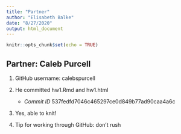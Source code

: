 ```yaml
---
title: "Partner"
author: "Elisabeth Balke"
date: "8/27/2020"
output: html_document
---
```


```r
knitr::opts_chunk$set(echo = TRUE)
```

## Partner: Caleb Purcell

1. GitHub username: calebspurcell

2. He committed hw1.Rmd and hw1.html 
    - *Commit ID* 537fedfd7046c465297ce0d849b77ad90caa4a6c
  
3. Yes, able to knit!

4. Tip for working through GitHub: don't rush


